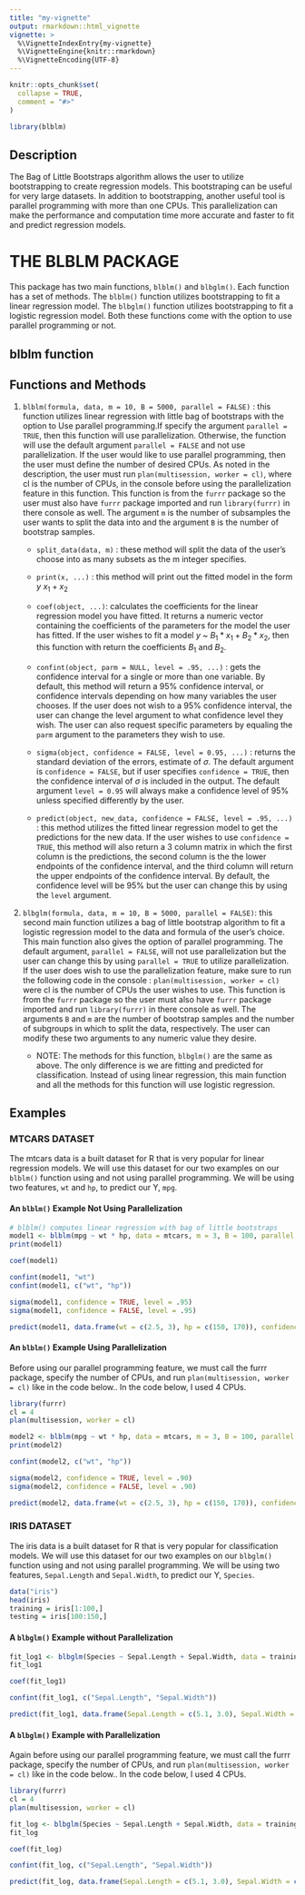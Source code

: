 ```yaml
---
title: "my-vignette"
output: rmarkdown::html_vignette
vignette: >
  %\VignetteIndexEntry{my-vignette}
  %\VignetteEngine{knitr::rmarkdown}
  %\VignetteEncoding{UTF-8}
---
```


```r
knitr::opts_chunk$set(
  collapse = TRUE,
  comment = "#>"
)
```

```r
library(blblm)
```

Description
---
The Bag of Little Bootstraps algorithm allows the user to utilize bootstrapping to create regression models. This bootstraping can be useful for very large datasets. In addition to bootstrapping, another useful tool is parallel programming with more than one CPUs. This parallelization can make the performance and computation time more accurate and faster to fit and predict regression models. 

\newline

# THE BLBLM PACKAGE

This package has two main functions, `blblm()` and `blbglm()`. Each function has a set of methods. The `blblm()` function utilizes bootstrapping to fit a linear regression model. The `blbglm()` function utilizes bootstrapping to fit a logistic regression model. Both these functions come with the option to use parallel programming or not. 

## blblm function 

\newline

Functions and Methods
---

1. `blblm(formula, data, m = 10, B = 5000, parallel = FALSE)` : this function utilizes linear regression with little bag of bootstraps with the option to Use parallel programming.If specify the argument `parallel = TRUE`, then this function will use  parallelization. Otherwise, the function will use the default argument `parallel = FALSE` and not use parallelization. If the user would like to use parallel programming, then the user must define the number of desired CPUs. As noted in the description, the user must run `plan(multisession, worker = cl)`, where cl is the number of CPUs, in the console before using the parallelization feature in this function. This function is from the `furrr` package so the user must also have `furrr` package imported and run `library(furrr)` in there console as well. The argument `m` is the number of subsamples the user wants to split the data into and the argument `B` is the number of bootstrap samples. 

    * `split_data(data, m)` : these method will split the data of the user's choose into as many subsets as the m integer specifies.
    
    * `print(x, ...)` : this method will print out the fitted model in the form $y ~ x_{1} + x_{2}$
    
    * `coef(object, ...)`: calculates the coefficients for the linear regression model you have fitted. It returns a numeric vector containing the coefficients of the parameters for the model the user has fitted. If the user wishes to fit a model $y$ ~ $B_{1}*x_{1} + B_{2}*x_{2}$, then this function with return the coefficients $B_{1}$ and $B_{2}$. 
    
    * `confint(object, parm = NULL, level = .95, ...)` : gets the confidence interval for a single or more than one variable. By default, this method will return a 95% confidence interval, or confidence intervals depending on how many variables the user chooses. If the user does not wish to a 95% confidence interval, the user can change the level argument to what confidence level they wish. The user can also request specific parameters by equaling the `parm` argument to the parameters they wish to use. 
    
    * `sigma(object, confidence = FALSE, level = 0.95, ...)` : returns the standard deviation of the errors, estimate of $\sigma$. The default argument is `confidence = FALSE`, but if user specifies `confidence = TRUE`, then the confidence interval of $\sigma$ is included in the output. The default argument `level = 0.95` will always make a confidence level of 95% unless specified differently by the user.  
    
    * `predict(object, new_data, confidence = FALSE, level = .95, ...)` : this method utilizes the fitted linear regression model to get the predictions for the new data. If the user wishes to use `confidence = TRUE`, this method will also return a 3 column matrix in which the first column is the predictions, the second column is the the lower endpoints of the confidence interval, and the third column will return the upper endpoints of the confidence interval. By default, the confidence level will be 95% but the user can change this by using the `level` argument. 
    
2. `blbglm(formula, data, m = 10, B = 5000, parallel = FALSE)`: this second main function utilizes a bag of little bootstrap algorithm to fit a logistic regression model to the data and formula of the user's choice. This main function also gives the option of parallel programming. The default argument, `parallel = FALSE`, will not use parallelization but the user can change this by using `parallel = TRUE` to utilize parallelization. If the user does wish to use the parallelization feature, make sure to run the following code in the console : `plan(multisession, worker = cl)` were cl is the number of CPUs the user wishes to use. This function is from the `furrr` package so the user must also have `furrr` package imported and run `library(furrr)` in there console as well. The arguments `B` and `m` are the number of bootstrap samples and the number of subgroups in which to split the data, respectively. The user can modify these two arguments to any numeric value they desire. 

    * NOTE: The methods for this function, `blbglm()` are the same as above. The only difference is we are fitting and predicted for classification. Instead of using linear regression, this main function and all the methods for this function will use logistic regression. 
  
 
 \newline   
 
Examples
---

### MTCARS DATASET

The mtcars data is a built dataset for R that is very popular for linear regression models. We will use this dataset for our two examples on our `blblm()` function using and not using parallel programming. We will be using two features, `wt` and `hp`, to predict our Y, `mpg`.

#### An `blblm()` Example Not Using Parallelization 
```r
# blblm() computes linear regression with bag of little bootstraps
model1 <- blblm(mpg ~ wt * hp, data = mtcars, m = 3, B = 100, parallel = FALSE)
print(model1)
```

```r
coef(model1)
```


```r
confint(model1, "wt")
confint(model1, c("wt", "hp"))
```

```r
sigma(model1, confidence = TRUE, level = .95)
sigma(model1, confidence = FALSE, level = .95)
```

```r
predict(model1, data.frame(wt = c(2.5, 3), hp = c(150, 170)), confidence = TRUE)
```
#### An `blblm()` Example Using Parallelization

Before using our parallel programming feature, we must call the furrr package, specify the number of CPUs, and run `plan(multisession, worker = cl)` like in the code below.. In the code below, I used 4 CPUs. 
```r
library(furrr)
cl = 4
plan(multisession, worker = cl)
```

```r
model2 <- blblm(mpg ~ wt * hp, data = mtcars, m = 3, B = 100, parallel = TRUE)
print(model2)
```


```r
confint(model2, c("wt", "hp"))
```

```r
sigma(model2, confidence = TRUE, level = .90)
sigma(model2, confidence = FALSE, level = .90)
```

```r
predict(model2, data.frame(wt = c(2.5, 3), hp = c(150, 170)), confidence = FALSE)
```

### IRIS DATASET

The iris data is a built dataset for R that is very popular for classification models. We will use this dataset for our two examples on our `blbglm()` function using and not using parallel programming. We will be using two features, `Sepal.Length` and `Sepal.Width`, to predict our Y, `Species`.

```r
data("iris")
head(iris)
training = iris[1:100,]
testing = iris[100:150,]
```

#### A `blbglm()` Example without Parallelization

```r
fit_log1 <- blbglm(Species ~ Sepal.Length + Sepal.Width, data = training, B = 100, parallel = FALSE)
fit_log1
```

```r
coef(fit_log1)
```

```r
confint(fit_log1, c("Sepal.Length", "Sepal.Width"))
```

```r
predict(fit_log1, data.frame(Sepal.Length = c(5.1, 3.0), Sepal.Width = c(3.5, 4.0)), confidence = TRUE)
```
#### A `blbglm()` Example with Parallelization


Again before using our parallel programming feature, we must call the furrr package, specify the number of CPUs, and run `plan(multisession, worker = cl)` like in the code below.. In the code below, I used 4 CPUs. 

```r
library(furrr)
cl = 4
plan(multisession, worker = cl)
```

```r
fit_log <- blbglm(Species ~ Sepal.Length + Sepal.Width, data = training, B = 100, parallel = TRUE)
fit_log
```

```r
coef(fit_log)
```

```r
confint(fit_log, c("Sepal.Length", "Sepal.Width"))
```

```r
predict(fit_log, data.frame(Sepal.Length = c(5.1, 3.0), Sepal.Width = c(3.5, 4.0)))
```

